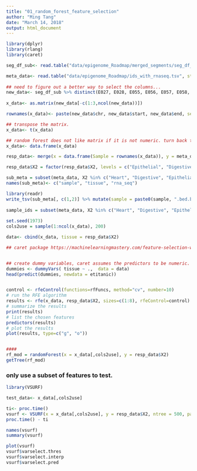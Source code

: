 ```yaml
---
title: "01_random_forest_feature_selection"
author: "Ming Tang"
date: "March 14, 2018"
output: html_document
---
```


```r

library(dplyr)
library(rlang)
library(caret)

seg_df_sub<- read.table("data/epigenome_Roadmap/merged_segments/seg_df_chr1_sub.tsv", stringsAsFactors = F, sep = "\t", header =T) 

meta_data<- read.table("data/epigenome_Roadmap/ids_with_rnaseq.tsv", stringsAsFactors = F, sep = "\t", header =T)
 
## need to figure out a better way to select the columns...
new_data<- seg_df_sub %>% distinct(E027, E028, E055, E056, E057, E058, E059, E061, E065, E075, E077, E079, E083, E084, E085, E092, E094, E095, E101, E102, E104, E105, E106, E109, E110, .keep_all = T)
 
x_data<- as.matrix(new_data[-c(1:3,ncol(new_data))])

rownames(x_data)<- paste(new_data$chr, new_data$start, new_data$end, sep = ":")

## transpose the matrix.
x_data<- t(x_data)

## random forest does not like matrix if it is not numeric. turn back to a dataframe
x_data<- data.frame(x_data)

resp_data<- merge(x = data.frame(Sample = rownames(x_data)), y = meta_data, by.x = "Sample", by.y = "X1", all.x = T, all.y = F)

resp_data$X2 = factor(resp_data$X2, levels = c("Epithelial", "Digestive", "Heart"))

sub_meta = subset(meta_data, X2 %in% c("Heart", "Digestive", "Epithelial"))
names(sub_meta)<- c("sample", "tissue", "rna_seq")

library(readr)
write_tsv(sub_meta[, c(1,2)] %>% mutate(sample = paste0(sample, ".bed.bgz")), "data/epigenome_Roadmap/sample_info.txt")
 
sample_ids = subset(meta_data, X2 %in% c("Heart", "Digestive", "Epithelial"))$X1
 
set.seed(1973)
cols2use = sample(1:ncol(x_data), 200)

data<- cbind(x_data, tissue = resp_data$X2)

## caret package https://machinelearningmastery.com/feature-selection-with-the-caret-r-package/


## create dummy variables, caret assumes the predictors to be numeric. takes forever...
dummies <- dummyVars( tissue ~ .,  data = data)
head(predict(dummies, newdata = etitanic))


control <- rfeControl(functions=rfFuncs, method="cv", number=10)
# run the RFE algorithm
results <- rfe(x_data, resp_data$X2, sizes=c(1:8), rfeControl=control)
# summarize the results
print(results)
# list the chosen features
predictors(results)
# plot the results
plot(results, type=c("g", "o"))


#### 
rf_mod = randomForest(x = x_data[,cols2use], y = resp_data$X2)
getTree(rf_mod)

```


### only use a subset of features to test.


```r
library(VSURF)

test_data<- x_data[,cols2use]

ti<- proc.time()
vsurf <- VSURF(x = x_data[,cols2use], y = resp_data$X2, ntree = 500, parallel =F)
proc.time() - ti

names(vsurf)
summary(vsurf)

plot(vsurf)
vsurf$varselect.thres
vsurf$varselect.interp
vsurf$varselect.pred

```



